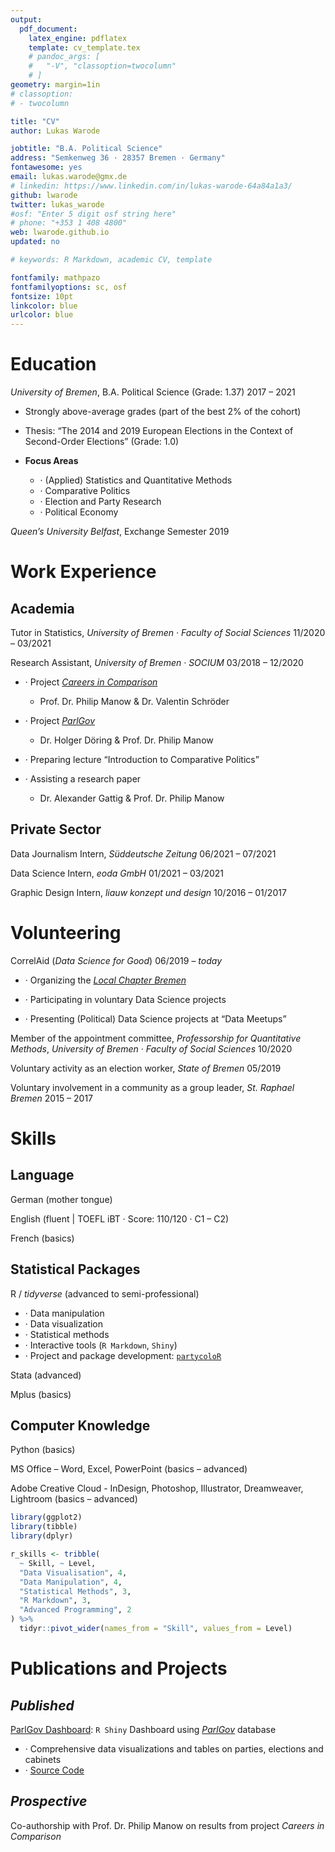```yaml
---
output: 
  pdf_document:
    latex_engine: pdflatex
    template: cv_template.tex
    # pandoc_args: [
    #   "-V", "classoption=twocolumn"
    # ]
geometry: margin=1in
# classoption: 
# - twocolumn

title: "CV"
author: Lukas Warode

jobtitle: "B.A. Political Science"
address: "Semkenweg 36 · 28357 Bremen · Germany"
fontawesome: yes
email: lukas.warode@gmx.de
# linkedin: https://www.linkedin.com/in/lukas-warode-64a84a1a3/
github: lwarode
twitter: lukas_warode
#osf: "Enter 5 digit osf string here"
# phone: "+353 1 408 4800"
web: lwarode.github.io
updated: no

# keywords: R Markdown, academic CV, template

fontfamily: mathpazo
fontfamilyoptions: sc, osf
fontsize: 10pt
linkcolor: blue
urlcolor: blue
---
```


# Education

*University of Bremen*, B.A. Political Science (Grade: 1.37) \hfill 2017 -- 2021

- Strongly above-average grades (part of the best 2% of the cohort)

- Thesis: "The 2014 and 2019 European Elections in the Context of Second-Order
Elections" (Grade: 1.0)

- **Focus Areas**

  - · (Applied) Statistics and Quantitative Methods
  - · Comparative Politics
  - · Election and Party Research
  - · Political Economy

*Queen's University Belfast*, Exchange Semester \hfill 2019

\vspace{15pt}
\hrule
\vspace{5pt}
<!-- \rule{\textwidth}{0.75pt} -->

# Work Experience

## **Academia**

Tutor in Statistics, *University of Bremen · Faculty of Social Sciences* \hfill 11/2020 -- 03/2021

Research Assistant, *University of Bremen · SOCIUM* \hfill 03/2018 -- 12/2020

- · Project [*Careers in Comparison*](https://parliamentarycareersincomparison.org/)
  - Prof. Dr. Philip Manow & Dr. Valentin Schröder

- · Project [*ParlGov*](http://www.parlgov.org/)
  - Dr. Holger Döring & Prof. Dr. Philip Manow
  
- · Preparing lecture "Introduction to Comparative Politics"

- · Assisting a research paper
  - Dr. Alexander Gattig & Prof. Dr. Philip Manow

## **Private Sector**

Data Journalism Intern, *Süddeutsche Zeitung* \hfill 06/2021 -- 07/2021

Data Science Intern, *eoda GmbH* \hfill 01/2021 -- 03/2021

Graphic Design Intern, *liauw konzept und design* \hfill 10/2016 -- 01/2017

\vspace{15pt}
\hrule
\vspace{5pt}
<!-- \rule{\textwidth}{0.75pt} -->

# Volunteering

CorrelAid (*Data Science for Good*) \hfill 06/2019 -- *today*

- · Organizing the [*Local Chapter Bremen*](https://correlaid.org/correlaid-x/bremen/)

- · Participating in voluntary Data Science projects

- · Presenting (Political) Data Science projects at "Data Meetups"

Member of the appointment committee, *Professorship for Quantitative Methods*, 
\break 
*University of Bremen · Faculty of Social Sciences* \hfill 10/2020

Voluntary activity as an election worker, *State of Bremen* \hfill 05/2019

Voluntary involvement in a community as a group leader, *St. Raphael Bremen* \hfill 2015 -- 2017

\vspace{15pt}
\hrule
\vspace{5pt}
<!-- \rule{\textwidth}{0.75pt} -->

# Skills

## **Language**

German (mother tongue)

English (fluent | TOEFL iBT · Score: 110/120 · C1 -- C2)

French (basics)

## **Statistical Packages**

R / *tidyverse* (advanced to semi-professional)

- · Data manipulation
- · Data visualization
- · Statistical methods
- · Interactive tools (`R Markdown`, `Shiny`)
- · Project and package development: [`partycoloR`](https://github.com/lwarode/partycoloR)

Stata (advanced)

Mplus (basics)

## **Computer Knowledge**

Python (basics)

MS Office -- Word, Excel, PowerPoint (basics -- advanced)

Adobe Creative Cloud - InDesign, Photoshop, Illustrator, Dreamweaver, Lightroom (basics -- advanced)

```r
library(ggplot2)
library(tibble)
library(dplyr)

r_skills <- tribble(
  ~ Skill, ~ Level,
  "Data Visualisation", 4,
  "Data Manipulation", 4,
  "Statistical Methods", 3,
  "R Markdown", 3,
  "Advanced Programming", 2
) %>%
  tidyr::pivot_wider(names_from = "Skill", values_from = Level)
```

\vspace{15pt}
\hrule
\vspace{5pt}

# Publications and Projects

## *Published*

[ParlGov Dashboard](https://lukas-warode.shinyapps.io/ParlGov_Dashboard/): `R Shiny` Dashboard using [*ParlGov*](http://www.parlgov.org/) database

- · Comprehensive data visualizations and tables on parties, elections and cabinets
- · [Source Code](https://github.com/lwarode/ParlGov_Dashboard)

## *Prospective*

Co-authorship with Prof. Dr. Philip Manow on results from project *Careers in Comparison*


